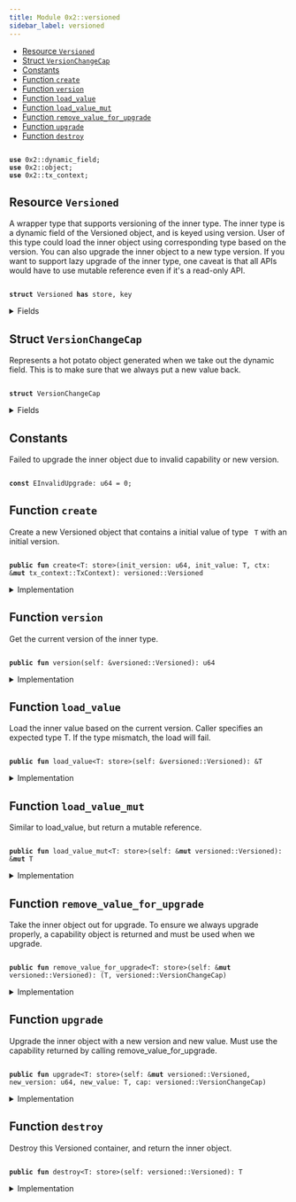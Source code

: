 ```yaml
---
title: Module 0x2::versioned
sidebar_label: versioned
---
```


<Link id="0x2_versioned"/>


-  [Resource `Versioned`](#0x2_versioned_Versioned)
-  [Struct `VersionChangeCap`](#0x2_versioned_VersionChangeCap)
-  [Constants](#@Constants_0)
-  [Function `create`](#0x2_versioned_create)
-  [Function `version`](#0x2_versioned_version)
-  [Function `load_value`](#0x2_versioned_load_value)
-  [Function `load_value_mut`](#0x2_versioned_load_value_mut)
-  [Function `remove_value_for_upgrade`](#0x2_versioned_remove_value_for_upgrade)
-  [Function `upgrade`](#0x2_versioned_upgrade)
-  [Function `destroy`](#0x2_versioned_destroy)


<pre><code>
<b>use</b> <Link to="../iota-framework/dynamic_field#0x2_dynamic_field">0x2::dynamic_field</Link>;
<b>use</b> <Link to="../iota-framework/object#0x2_object">0x2::object</Link>;
<b>use</b> <Link to="../iota-framework/tx_context#0x2_tx_context">0x2::tx_context</Link>;
</code></pre>



<Link id="0x2_versioned_Versioned"></Link>

## Resource `Versioned`

A wrapper type that supports versioning of the inner type.
The inner type is a dynamic field of the Versioned object, and is keyed using version.
User of this type could load the inner object using corresponding type based on the version.
You can also upgrade the inner object to a new type version.
If you want to support lazy upgrade of the inner type, one caveat is that all APIs would have
to use mutable reference even if it's a read-only API.


<pre><code>
<b>struct</b> <Link to="../iota-framework/versioned#0x2_versioned_Versioned">Versioned</Link> <b>has</b> store, key
</code></pre>



<details>
<summary>Fields</summary>


<dl>
<dt>
<code>
id: <Link to="../iota-framework/object#0x2_object_UID">object::UID</Link></code>
</dt>
<dd>

</dd>
<dt>
<code>
version: u64</code>
</dt>
<dd>

</dd>
</dl>


</details>

<Link id="0x2_versioned_VersionChangeCap"></Link>

## Struct `VersionChangeCap`

Represents a hot potato object generated when we take out the dynamic field.
This is to make sure that we always put a new value back.


<pre><code>
<b>struct</b> <Link to="../iota-framework/versioned#0x2_versioned_VersionChangeCap">VersionChangeCap</Link>
</code></pre>



<details>
<summary>Fields</summary>


<dl>
<dt>
<code>
versioned_id: <Link to="../iota-framework/object#0x2_object_ID">object::ID</Link></code>
</dt>
<dd>

</dd>
<dt>
<code>
old_version: u64</code>
</dt>
<dd>

</dd>
</dl>


</details>

<Link id="@Constants_0"></Link>

## Constants


<Link id="0x2_versioned_EInvalidUpgrade"></Link>

Failed to upgrade the inner object due to invalid capability or new version.


<pre><code>
<b>const</b> <Link to="../iota-framework/versioned#0x2_versioned_EInvalidUpgrade">EInvalidUpgrade</Link>: u64 = 0;
</code></pre>



<Link id="0x2_versioned_create"></Link>

## Function `create`

Create a new Versioned object that contains a initial value of type <code>
T</code> with an initial version.


<pre><code>
<b>public</b> <b>fun</b> <Link to="../iota-framework/versioned#0x2_versioned_create">create</Link>&lt;T: store&gt;(init_version: u64, init_value: T, ctx: &<b>mut</b> <Link to="../iota-framework/tx_context#0x2_tx_context_TxContext">tx_context::TxContext</Link>): <Link to="../iota-framework/versioned#0x2_versioned_Versioned">versioned::Versioned</Link>
</code></pre>



<details>
<summary>Implementation</summary>


<pre><code>
<b>public</b> <b>fun</b> <Link to="../iota-framework/versioned#0x2_versioned_create">create</Link>&lt;T: store&gt;(init_version: u64, init_value: T, ctx: &<b>mut</b> TxContext): <Link to="../iota-framework/versioned#0x2_versioned_Versioned">Versioned</Link> \{
    <b>let</b> <b>mut</b> self = <Link to="../iota-framework/versioned#0x2_versioned_Versioned">Versioned</Link> \{
        id: <Link to="../iota-framework/object#0x2_object_new">object::new</Link>(ctx),
        version: init_version,
    };
    <Link to="../iota-framework/dynamic_field#0x2_dynamic_field_add">dynamic_field::add</Link>(&<b>mut</b> self.id, init_version, init_value);
    self
}
</code></pre>



</details>

<Link id="0x2_versioned_version"></Link>

## Function `version`

Get the current version of the inner type.


<pre><code>
<b>public</b> <b>fun</b> <Link to="../iota-framework/versioned#0x2_versioned_version">version</Link>(self: &<Link to="../iota-framework/versioned#0x2_versioned_Versioned">versioned::Versioned</Link>): u64
</code></pre>



<details>
<summary>Implementation</summary>


<pre><code>
<b>public</b> <b>fun</b> <Link to="../iota-framework/versioned#0x2_versioned_version">version</Link>(self: &<Link to="../iota-framework/versioned#0x2_versioned_Versioned">Versioned</Link>): u64 \{
    self.version
}
</code></pre>



</details>

<Link id="0x2_versioned_load_value"></Link>

## Function `load_value`

Load the inner value based on the current version. Caller specifies an expected type T.
If the type mismatch, the load will fail.


<pre><code>
<b>public</b> <b>fun</b> <Link to="../iota-framework/versioned#0x2_versioned_load_value">load_value</Link>&lt;T: store&gt;(self: &<Link to="../iota-framework/versioned#0x2_versioned_Versioned">versioned::Versioned</Link>): &T
</code></pre>



<details>
<summary>Implementation</summary>


<pre><code>
<b>public</b> <b>fun</b> <Link to="../iota-framework/versioned#0x2_versioned_load_value">load_value</Link>&lt;T: store&gt;(self: &<Link to="../iota-framework/versioned#0x2_versioned_Versioned">Versioned</Link>): &T \{
    <Link to="../iota-framework/dynamic_field#0x2_dynamic_field_borrow">dynamic_field::borrow</Link>(&self.id, self.version)
}
</code></pre>



</details>

<Link id="0x2_versioned_load_value_mut"></Link>

## Function `load_value_mut`

Similar to load_value, but return a mutable reference.


<pre><code>
<b>public</b> <b>fun</b> <Link to="../iota-framework/versioned#0x2_versioned_load_value_mut">load_value_mut</Link>&lt;T: store&gt;(self: &<b>mut</b> <Link to="../iota-framework/versioned#0x2_versioned_Versioned">versioned::Versioned</Link>): &<b>mut</b> T
</code></pre>



<details>
<summary>Implementation</summary>


<pre><code>
<b>public</b> <b>fun</b> <Link to="../iota-framework/versioned#0x2_versioned_load_value_mut">load_value_mut</Link>&lt;T: store&gt;(self: &<b>mut</b> <Link to="../iota-framework/versioned#0x2_versioned_Versioned">Versioned</Link>): &<b>mut</b> T \{
    <Link to="../iota-framework/dynamic_field#0x2_dynamic_field_borrow_mut">dynamic_field::borrow_mut</Link>(&<b>mut</b> self.id, self.version)
}
</code></pre>



</details>

<Link id="0x2_versioned_remove_value_for_upgrade"></Link>

## Function `remove_value_for_upgrade`

Take the inner object out for upgrade. To ensure we always upgrade properly, a capability object is returned
and must be used when we upgrade.


<pre><code>
<b>public</b> <b>fun</b> <Link to="../iota-framework/versioned#0x2_versioned_remove_value_for_upgrade">remove_value_for_upgrade</Link>&lt;T: store&gt;(self: &<b>mut</b> <Link to="../iota-framework/versioned#0x2_versioned_Versioned">versioned::Versioned</Link>): (T, <Link to="../iota-framework/versioned#0x2_versioned_VersionChangeCap">versioned::VersionChangeCap</Link>)
</code></pre>



<details>
<summary>Implementation</summary>


<pre><code>
<b>public</b> <b>fun</b> <Link to="../iota-framework/versioned#0x2_versioned_remove_value_for_upgrade">remove_value_for_upgrade</Link>&lt;T: store&gt;(self: &<b>mut</b> <Link to="../iota-framework/versioned#0x2_versioned_Versioned">Versioned</Link>): (T, <Link to="../iota-framework/versioned#0x2_versioned_VersionChangeCap">VersionChangeCap</Link>) \{
    (
        <Link to="../iota-framework/dynamic_field#0x2_dynamic_field_remove">dynamic_field::remove</Link>(&<b>mut</b> self.id, self.version),
        <Link to="../iota-framework/versioned#0x2_versioned_VersionChangeCap">VersionChangeCap</Link> \{
            versioned_id: <Link to="../iota-framework/object#0x2_object_id">object::id</Link>(self),
            old_version: self.version,
        }
    )
}
</code></pre>



</details>

<Link id="0x2_versioned_upgrade"></Link>

## Function `upgrade`

Upgrade the inner object with a new version and new value. Must use the capability returned
by calling remove_value_for_upgrade.


<pre><code>
<b>public</b> <b>fun</b> <Link to="../iota-framework/versioned#0x2_versioned_upgrade">upgrade</Link>&lt;T: store&gt;(self: &<b>mut</b> <Link to="../iota-framework/versioned#0x2_versioned_Versioned">versioned::Versioned</Link>, new_version: u64, new_value: T, cap: <Link to="../iota-framework/versioned#0x2_versioned_VersionChangeCap">versioned::VersionChangeCap</Link>)
</code></pre>



<details>
<summary>Implementation</summary>


<pre><code>
<b>public</b> <b>fun</b> <Link to="../iota-framework/versioned#0x2_versioned_upgrade">upgrade</Link>&lt;T: store&gt;(self: &<b>mut</b> <Link to="../iota-framework/versioned#0x2_versioned_Versioned">Versioned</Link>, new_version: u64, new_value: T, cap: <Link to="../iota-framework/versioned#0x2_versioned_VersionChangeCap">VersionChangeCap</Link>) \{
    <b>let</b> <Link to="../iota-framework/versioned#0x2_versioned_VersionChangeCap">VersionChangeCap</Link> \{ versioned_id, old_version } = cap;
    <b>assert</b>!(versioned_id == <Link to="../iota-framework/object#0x2_object_id">object::id</Link>(self), <Link to="../iota-framework/versioned#0x2_versioned_EInvalidUpgrade">EInvalidUpgrade</Link>);
    <b>assert</b>!(old_version &lt; new_version, <Link to="../iota-framework/versioned#0x2_versioned_EInvalidUpgrade">EInvalidUpgrade</Link>);
    <Link to="../iota-framework/dynamic_field#0x2_dynamic_field_add">dynamic_field::add</Link>(&<b>mut</b> self.id, new_version, new_value);
    self.version = new_version;
}
</code></pre>



</details>

<Link id="0x2_versioned_destroy"></Link>

## Function `destroy`

Destroy this Versioned container, and return the inner object.


<pre><code>
<b>public</b> <b>fun</b> <Link to="../iota-framework/versioned#0x2_versioned_destroy">destroy</Link>&lt;T: store&gt;(self: <Link to="../iota-framework/versioned#0x2_versioned_Versioned">versioned::Versioned</Link>): T
</code></pre>



<details>
<summary>Implementation</summary>


<pre><code>
<b>public</b> <b>fun</b> <Link to="../iota-framework/versioned#0x2_versioned_destroy">destroy</Link>&lt;T: store&gt;(self: <Link to="../iota-framework/versioned#0x2_versioned_Versioned">Versioned</Link>): T \{
    <b>let</b> <Link to="../iota-framework/versioned#0x2_versioned_Versioned">Versioned</Link> \{ <b>mut</b> id, version } = self;
    <b>let</b> ret = <Link to="../iota-framework/dynamic_field#0x2_dynamic_field_remove">dynamic_field::remove</Link>(&<b>mut</b> id, version);
    id.delete();
    ret
}
</code></pre>



</details>
